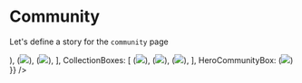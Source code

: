 


<Meta title="Pages|Community" component={Community}/>


# Community
Let's define a story for the `community` page

<Preview>
  <Story name="community page">
    <Community {...{
        ActivityBoxes: [
          (<img key={1} src="https://via.placeholder.com/400x200.png?text=ActivityBox 1" />),
          (<img key={2} src="https://via.placeholder.com/400x200.png?text=ActivityBox 2" />),
          (<img key={3} src="https://via.placeholder.com/400x200.png?text=ActivityBox 3" />),
        ],
        CollectionBoxes: [
          (<img key={1} src="https://via.placeholder.com/400x200.png?text=CollectionBox 1" />),
          (<img key={2} src="https://via.placeholder.com/400x200.png?text=CollectionBox 2" />),
          (<img key={3} src="https://via.placeholder.com/400x200.png?text=CollectionBox 3" />),
        ],
        HeroCommunityBox: (<img src="https://via.placeholder.com/400x200.png?text=HeroCommunityBox" />)
    }} />
  </Story>
</Preview>


